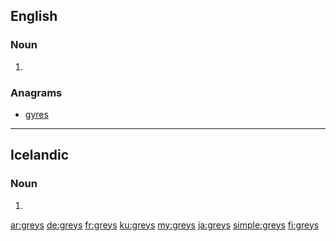 ==English==

===Noun===
{{head|en|noun plural form}}

# {{plural of|grey|lang=en}}

===Anagrams===
* [[gyres#English|gyres]]

----

==Icelandic==

===Noun===
{{is-noun form}} {{g|n}}

# {{is-inflection of|grey|indef|gen|s}}

[[ar:greys]]
[[de:greys]]
[[fr:greys]]
[[ku:greys]]
[[my:greys]]
[[ja:greys]]
[[simple:greys]]
[[fi:greys]]